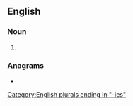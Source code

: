 ==English==

===Noun===
{{head|en|noun form}}

# {{plural of|bakery|lang=en}}

===Anagrams===
* {{anagrams|en|a=abeeikrs|breakies}}

[[Category:English plurals ending in "-ies"]]